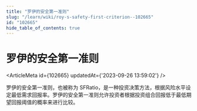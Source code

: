 ```yaml
---
title: "罗伊的安全第一准则"
slug: "/learn/wiki/roy-s-safety-first-criterion--102665"
id: "102665"
hide_table_of_contents: true
---
```



# 罗伊的安全第一准则

<ArticleMeta id={102665} updatedAt={'2023-09-26 13:59:02'} />
<div className='border-solid border-b border-t-0 my-4 border-[var(--ifm-color-gray-300)]' />

罗伊的安全第一准则，也被称为 SFRatio，是一种投资决策方法，根据风险水平设定最低需求回报率。罗伊的安全第一准则允许投资者根据投资组合回报低于最低期望回报阈值的概率来进行比较。
